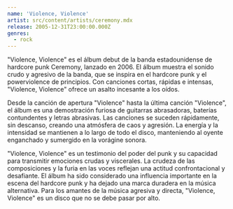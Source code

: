 ```yaml
---
name: 'Violence, Violence'
artist: src/content/artists/ceremony.mdx
release: 2005-12-31T23:00:00.000Z
genres:
  - rock
---
```


"Violence, Violence" es el álbum debut de la banda estadounidense de hardcore punk Ceremony, lanzado en 2006. El álbum muestra el sonido crudo y agresivo de la banda, que se inspira en el hardcore punk y el powerviolence de principios. Con canciones cortas, rápidas e intensas, "Violence, Violence" ofrece un asalto incesante a los oídos.

Desde la canción de apertura "Violence" hasta la última canción "Violence", el álbum es una demostración furiosa de guitarras abrasadoras, baterías contundentes y letras abrasivas. Las canciones se suceden rápidamente, sin descanso, creando una atmósfera de caos y agresión. La energía y la intensidad se mantienen a lo largo de todo el disco, manteniendo al oyente enganchado y sumergido en la vorágine sonora.

"Violence, Violence" es un testimonio del poder del punk y su capacidad para transmitir emociones crudas y viscerales. La crudeza de las composiciones y la furia en las voces reflejan una actitud confrontacional y desafiante. El álbum ha sido considerado una influencia importante en la escena del hardcore punk y ha dejado una marca duradera en la música alternativa. Para los amantes de la música agresiva y directa, "Violence, Violence" es un disco que no se debe pasar por alto.
